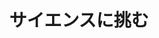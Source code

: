 ﻿---
title: "サイエンスに挑む"
category: "生命理工学院"
vol: "42"
interviewee: "半田 宏 "
url: ""
tags: []
pdf: "42-2.pdf"
career: ""
preface: "独創的な手法を用いて、生体反応機構の解明を目指している。基礎から応用まで、幅広い可能性を持った研究について話を伺った。"
---
